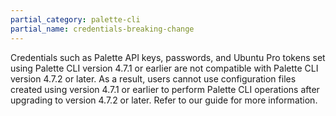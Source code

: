 ```yaml
---
partial_category: palette-cli
partial_name: credentials-breaking-change
---
```


Credentials such as Palette API keys, passwords, and Ubuntu Pro tokens set using Palette CLI version 4.7.1 or
earlier are not compatible with Palette CLI version 4.7.2 or later. As a result, users cannot use configuration files
created using version 4.7.1 or earlier to perform Palette CLI operations after upgrading to version 4.7.2 or later.
Refer to our <VersionedLink text="Troubleshooting" url="/troubleshooting/automation#scenario---update-cli-configuration-files-credentials" />
guide for more information.